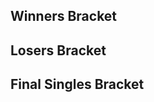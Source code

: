 {{DISPLAYTITLE:Battlegrounds 3: ''Melee'' Singles Bracket}}{{SetGame|melee}}
{{tabs static
|name1=Overview
|link1=Battlegrounds/3/Melee
|name2=Singles Bracket
|link2=Battlegrounds/3/Melee/Singles Bracket
|name3=Doubles Bracket
|link3=Battlegrounds/3/Melee/Doubles Bracket
|This=2
}}
==Winners Bracket==
{{16DEWBracketA
|tourneylink=Battlegrounds/3/Melee
|tourneyname=Battlegrounds 3
|column-width=180
<!-- Ro16 -->
|r1m1p1=HugS |r1m1p1flag=us |r1m1p1score=2
|r1m1p2=Dawn |r1m1p2flag=us |r1m1p2score=0
|r1m1win=1
|r1m1p1char1=samus |r1m1p2char1=fox |r1m1p1stock1=3 |r1m1p2stock1=0 |r1m1win1=1 |r1m1stage1=Battlefield
|r1m1p1char2=samus |r1m1p2char2=fox |r1m1p1stock2=3 |r1m1p2stock2=0 |r1m1win2=1 |r1m1stage2=Battlefield
|r1m1details={{BracketMatchDetails|preview=|lrthread=|interview=|recap=|comment=|live=|vod=https://youtu.be/rI4_cfs3i90}}

|r1m2p1=Aza |r1m2p1flag=mx |r1m2p1score=2
|r1m2p2=Jake13 |r1m2p2flag=us |r1m2p2score=0
|r1m2win=1

|r1m3p1=Mafia |r1m3p1flag=us |r1m3p1score=2
|r1m3p2=hamyojo |r1m3p2flag=us |r1m3p2score=0
|r1m3win=1

|r1m4p1=Mojo |r1m4p1flag=us |r1m4p1score=2
|r1m4p2=Bananas |r1m4p2flag=us |r1m4p2score=0
|r1m4win=1

|r1m5p1=Gravy |r1m5p1flag=us |r1m5p1score=2
|r1m5p2=Boomstick |r1m5p2flag=us |r1m5p2score=0
|r1m5win=1
|r1m5p1char1=cf |r1m5p2char1=falco |r1m5p1stock1=2 |r1m5p2stock1=0 |r1m5win1=1 |r1m5stage1=Dream Land
|r1m5p1char2=cf |r1m5p2char2=falco |r1m5p1stock2=2 |r1m5p2stock2=0 |r1m5win2=1 |r1m5stage2=Pokémon Stadium
|r1m5details={{BracketMatchDetails|preview=|lrthread=|interview=|recap=|comment=|live=|vod=https://youtu.be/MJ-Gu88kKE8}}

|r1m6p1=Anther |r1m6p1flag=us |r1m6p1score=2
|r1m6p2=Armand |r1m6p2flag=us |r1m6p2score=1
|r1m6win=1

|r1m7p1=Redd |r1m7p1flag=us |r1m7p1score=2
|r1m7p2=Pit |r1m7p2flag=us |r1m7p2score=0
|r1m7win=1

|r1m8p1=Valdo |r1m8p1flag=mx |r1m8p1score=1
|r1m8p2=ALP |r1m8p2flag=us |r1m8p2score=2 
|r1m8win=2

<!-- QUARTERFINALS -->
|r2m1p1=HugS |r2m1p1flag=us |r2m1p1score=3
|r2m1p2=Aza |r2m1p2flag=mx |r2m1p2score=2
|r2m1win=1
|r2m1p1char1=samus |r2m1p2char1=sheik |r2m1p1stock1=2 |r2m1p2stock1=0 |r2m1win1=1 |r2m1stage1=Fountain of Dreams
|r2m1p1char2=samus |r2m1p2char2=sheik |r2m1p1stock2=0 |r2m1p2stock2=1 |r2m1win2=2 |r2m1stage2=Yoshi's Story
|r2m1p1char3=samus |r2m1p2char3=sheik |r2m1p1stock3=3 |r2m1p2stock3=0 |r2m1win3=1 |r2m1stage3=Dream Land
|r2m1p1char4=samus |r2m1p2char4=sheik |r2m1p1stock4=0 |r2m1p2stock4=2 |r2m1win4=2 |r2m1stage4=Pokémon Stadium
|r2m1p1char5=samus |r2m1p2char5=sheik |r2m1p1stock5=2 |r2m1p2stock5=0 |r2m1win5=1 |r2m1stage5=Battlefield
|r2m1details={{BracketMatchDetails|preview=|lrthread=|interview=|recap=|comment=|live=|vod=https://youtu.be/o7MWm2PbHO8}}

|r2m2p1=Mafia |r2m2p1flag=us |r2m2p1score=3
|r2m2p2=Mojo |r2m2p2flag=us |r2m2p2score=1
|r2m2win=1
|r2m2p1char1=peach |r2m2p2char1=fox |r2m2p1stock1=0 |r2m2p2stock1=1 |r2m2win1=2 |r2m2stage1=Battlefield
|r2m2p1char2=peach |r2m2p2char2=fox |r2m2p1stock2=1 |r2m2p2stock2=0 |r2m2win2=1 |r2m2stage2=Fountain of Dreams
|r2m2p1char3=peach |r2m2p2char3=fox |r2m2p1stock3=1 |r2m2p2stock3=0 |r2m2win3=1 |r2m2stage3=Pokémon Stadium
|r2m2p1char4=peach |r2m2p2char4=fox |r2m2p1stock4=3 |r2m2p2stock4=0 |r2m2win4=1 |r2m2stage4=Pokémon Stadium
|r2m2details={{BracketMatchDetails|preview=|lrthread=|interview=|recap=|comment=|live=|vod=https://youtu.be/-LtkERLpImk}}

|r2m3p1=Gravy |r2m3p1flag=us |r2m3p1score=3
|r2m3p2=Anther |r2m3p2flag=us |r2m3p2score=2
|r2m3win=1
|r2m3p1char1=cf |r2m3p2char1=pikachu |r2m3p1stock1=1 |r2m3p2stock1=0 |r2m3win1=1 |r2m3stage1=Battlefield
|r2m3p1char2=cf |r2m3p2char2=pikachu |r2m3p1stock2=0 |r2m3p2stock2=2 |r2m3win2=2 |r2m3stage2=Final Destination
|r2m3p1char3=cf |r2m3p2char3=pikachu |r2m3p1stock3=3 |r2m3p2stock3=0 |r2m3win3=1 |r2m3stage3=Yoshi's Story
|r2m3p1char4=cf |r2m3p2char4=pikachu |r2m3p1stock4=0 |r2m3p2stock4=1 |r2m3win4=2 |r2m3stage4=Fountain of Dreams
|r2m3p1char5=cf |r2m3p2char5=pikachu |r2m3p1stock5=1 |r2m3p2stock5=0 |r2m3win5=1 |r2m3stage5=Dream Land
|r2m3details={{BracketMatchDetails|preview=|lrthread=|interview=|recap=|comment=|live=|vod=https://youtu.be/qLQGSBUOntM}}

|r2m4p1=Redd |r2m4p1flag=us |r2m4p1score=3
|r2m4p2=ALP |r2m4p2flag=us |r2m4p2score=1
|r2m4win=1
|r2m4p1char1=fox |r2m4p2char1=fox |r2m4p1stock1=1 |r2m4p2stock1=0 |r2m4win1=1 |r2m4stage1=Dream Land
|r2m4p1char2=fox |r2m4p2char2=fox |r2m4p1stock2=1 |r2m4p2stock2=0 |r2m4win2=1 |r2m4stage2=Battlefield
|r2m4p1char3=fox |r2m4p2char3=fox |r2m4p1stock3=0 |r2m4p2stock3=1 |r2m4win3=2 |r2m4stage3=Battlefield
|r2m4p1char4=fox |r2m4p2char4=fox |r2m4p1stock4=2 |r2m4p2stock4=0 |r2m4win4=1 |r2m4stage4=Final Destination
|r2m4details={{BracketMatchDetails|preview=|lrthread=|interview=|recap=|comment=|live=|vod=https://youtu.be/PdI2W9y8N8o}}

<!-- SEMIFINALS -->
|r3m1p1=HugS |r3m1p1flag=us |r3m1p1score=2
|r3m1p2=Mafia |r3m1p2flag=us |r3m1p2score=3
|r3m1win=2
|r3m1p1char1=samus |r3m1p2char1=peach |r3m1p1stock1=0 |r3m1p2stock1=2 |r3m1win1=2 |r3m1stage1=Battlefield
|r3m1p1char2=samus |r3m1p2char2=peach |r3m1p1stock2=1 |r3m1p2stock2=0 |r3m1win2=1 |r3m1stage2=Yoshi's Story
|r3m1p1char3=samus |r3m1p2char3=peach |r3m1p1stock3=0 |r3m1p2stock3=1 |r3m1win3=2 |r3m1stage3=Final Destination
|r3m1p1char4=samus |r3m1p2char4=peach |r3m1p1stock4=2 |r3m1p2stock4=0 |r3m1win4=1 |r3m1stage4=Fountain of Dreams
|r3m1p1char5=samus |r3m1p2char5=peach |r3m1p1stock5=0 |r3m1p2stock5=1 |r3m1win5=2 |r3m1stage5=Dream Land
|r3m1details={{BracketMatchDetails|preview=|lrthread=|interview=|recap=|comment=|live=|vod=https://youtu.be/SmA0TB_M1eE}}

|r3m2p1=Gravy |r3m2p1flag=us |r3m2p1score=1
|r3m2p2=Redd |r3m2p2flag=us |r3m2p2score=3
|r3m2win=2
|r3m2p1char1=cf |r3m2p2char1=fox |r3m2p1stock1=0 |r3m2p2stock1=2 |r3m2win1=2 |r3m2stage1=Yoshi's Story
|r3m2p1char2=cf |r3m2p2char2=fox |r3m2p1stock2=2 |r3m2p2stock2=0 |r3m2win2=1 |r3m2stage2=Battlefield
|r3m2p1char3=cf |r3m2p2char3=fox |r3m2p1stock3=0 |r3m2p2stock3=4 |r3m2win3=2 |r3m2stage3=Final Destination
|r3m2p1char4=cf |r3m2p2char4=fox |r3m2p1stock4=0 |r3m2p2stock4=2 |r3m2win4=2 |r3m2stage4=Dream Land
|r3m2details={{BracketMatchDetails|preview=|lrthread=|interview=|recap=|comment=|live=|vod=https://youtu.be/DPV619sCLrc}}
}}

==Losers Bracket==
{{48DELBracketSmwA
|tourneylink=Battlegrounds/3/Melee
|tourneyname=Battlegrounds 3
|l1placement=33-48
|l2placement=25-32
|l3placement=17-24
|l4placement=13-16
|l5placement=9-12
|l6placement=7-8
|l7placement=5-6
|column-width=150

|l1m1p1=Mouf |l1m1p1flag=us |l1m1p1score=2 |l1m1win=1
|l1m1p2=Trap |l1m1p2flag=us |l1m1p2score=0
|l1m2p1=Jeff Foxworthy |l1m2p1flag=us |l1m2p1score=2 |l1m2win=1
|l1m2p2=didact |l1m2p2flag=us |l1m2p2score=1
|l1m3p1=Boamba |l1m3p1flag=us |l1m3p1score=2 |l1m3win=1
|l1m3p2=SpaceAnimalz.com |l1m3p2flag=us |l1m3p2score=0
|l1m4p1=Snowy |l1m4p1flag=us |l1m4p1score=2 |l1m4win=1
|l1m4p2=cFoy |l1m4p2flag=us |l1m4p2score=0
|l1m5p1=JF |l1m5p1flag=us |l1m5p1score=2 |l1m5win=1
|l1m5p2=Truth |l1m5p2flag=us |l1m5p2score=0
|l1m6p1=Jaywalker |l1m6p1flag=us |l1m6p1score=2 |l1m6win=
|l1m6p2=ViCtOr Iz AzN |l1m6p2flag=us |l1m6p2score=0
|l1m7p1=Noc |l1m7p1flag=us |l1m7p1score=2 |l1m7win=1
|l1m7p2=Blues Clues |l1m7p2flag=us |l1m7p2score=0
|l1m8p1=bobby big ballz |l1m8p1flag=us |l1m8p1score=2 |l1m8win=1
|l1m8p2=52pickup |l1m8p2flag=us |l1m8p2score=0
|l1m9p1=GlibbyGlobby |l1m9p1flag=us |l1m9p1score=0 |l1m9win=2
|l1m9p2=Anytime99 |l1m9p2flag=us |l1m9p2score=2
|l1m10p1=Tapsody |l1m10p1flag=us |l1m10p1score=1 |l1m10win=2
|l1m10p2=Kamikaze |l1m10p2flag=us |l1m10p2score=2
|l1m11p1=Mijo! |l1m11p1flag=us |l1m11p1score=0 |l1m11win=2
|l1m11p2=Just Tyler |l1m11p2flag=us |l1m11p2score=2
|l1m12p1=BestFriendJohn |l1m12p1flag=us |l1m12p1score=2 |l1m12win=1
|l1m12p2=minymidge |l1m12p2flag=us |l1m12p2score=0
|l1m13p1=Tuesday |l1m13p1flag=us |l1m13p1score=2 |l1m13win=1
|l1m13p2=C-Bass |l1m13p2flag=us |l1m13p2score=0
|l1m14p1=Rael |l1m14p1flag=mx |l1m14p1score=2 |l1m14win=1
|l1m14p2=Rick |l1m14p2flag=us |l1m14p2score=1
|l1m15p1=WaterlessFishie |l1m15p1flag=us |l1m15p1score=0 |l1m15win=2
|l1m15p2=Strawhat |l1m15p2flag=us |l1m15p2score=2
|l1m16p1=Cuno |l1m16p1flag=us |l1m16p1score={{win}} |l1m16win=1
|l1m16p2=Alex |l1m16p2flag=us |l1m16p2score=DQ

|l2m1p1=Mouf |l2m1p1flag=us |l2m1p1score=2 |l2m1win=1
|l2m1p2=Jeff Foxworthy |l2m1p2flag=us |l2m1p2score=0
|l2m2p1=Boamba |l2m2p1flag=us |l2m2p1score=0 |l2m2win=2
|l2m2p2=Snowy |l2m2p2flag=us |l2m2p2score=2
|l2m3p1=JF |l2m3p1flag=us |l2m3p1score=2 |l2m3win=1
|l2m3p2=Jaywalker |l2m3p2flag=us |l2m3p2score=1
|l2m4p1=Blues Clues |l2m4p1flag=us |l2m4p1score=2 |l2m4win=1
|l2m4p2=bobby big ballz |l2m4p2flag=us |l2m4p2score=0
|l2m5p1=Anytime99 |l2m5p1flag=us |l2m5p1score=2 |l2m5win=1
|l2m5p2=Kamikaze |l2m5p2flag=us |l2m5p2score=0
|l2m6p1=Just Tyler |l2m6p1flag=us |l2m6p1score=0 |l2m6win=2
|l2m6p2=BestFriendJohn |l2m6p2flag=us |l2m6p2score=2
|l2m7p1=Tuesday |l2m7p1flag=us |l2m7p1score=0 |l2m7win=2
|l2m7p2=Rael |l2m7p2flag=mx |l2m7p2score=2
|l2m8p1=Strawhat |l2m8p1flag=us |l2m8p1score=2 |l2m8win=1
|l2m8p2=Cuno |l2m8p2flag=us |l2m8p2score=1
 
|l3m1p1=Bananas |l3m1p1flag=us |l3m1p1score=2 |l3m1win=1
|l3m1p2=Mouf |l3m1p2flag=us |l3m1p2score=0
|l3m2p1=hamyojo |l3m2p1flag=us |l3m2p1score=2 |l3m2win=1
|l3m2p2=Snowy |l3m2p2flag=us |l3m2p2score=1
|l3m3p1=Jake13 |l3m3p1flag=us |l3m3p1score=2 |l3m3win=1
|l3m3p2=JF |l3m3p2flag=us |l3m3p2score=0
|l3m4p1=Dawn |l3m4p1flag=us |l3m4p1score=0 |l3m4win=2
|l3m4p2=Blues Clues |l3m4p2flag=us |l3m4p2score=2
|l3m5p1=Valdo |l3m5p1flag=mx |l3m5p1score=2 |l3m5win=1
|l3m5p2=Anytime99 |l3m5p2flag=us |l3m5p2score=0
|l3m6p1=Pit |l3m6p1flag=us |l3m6p1score=2 |l3m6win=1
|l3m6p2=BestFriendJohn |l3m6p2flag=us |l3m6p2score=0
|l3m7p1=Armand |l3m7p1flag=us |l3m7p1score=0 |l3m7win=2
|l3m7p2=Rael |l3m7p2flag=mx |l3m7p2score=2
|l3m8p1=Boomstick |l3m8p1flag=us |l3m8p1score=1 |l3m8win=2
|l3m8p2=Strawhat |l3m8p2flag=us |l3m8p2score=2

|l4m1p1=Bananas |l4m1p1flag=us |l4m1p1score=2 |l4m1win=1
|l4m1p2=hamyojo |l4m1p2flag=us |l4m1p2score=0
|l4m2p1=Jake13 |l4m2p1flag=us |l4m2p1score=2 |l4m2win=1
|l4m2p2=Blues Clues |l4m2p2flag=us |l4m2p2score=0
|l4m3p1=Valdo |l4m3p1flag=mx |l4m3p1score=2 |l4m3win=1
|l4m3p2=Pit |l4m3p2flag=us |l4m3p2score=0
|l4m4p1=Rael |l4m4p1flag=mx |l4m4p1score=2 |l4m4win=1
|l4m4p2=Strawhat |l4m4p2flag=us |l4m4p2score=0

|l5m1p1=Anther |l5m1p1flag=us |l5m1p1score=1 |l5m1win=2
|l5m1p2=Bananas |l5m1p2flag=us |l5m1p2score=3
|l5m2p1=ALP |l5m2p1flag=us |l5m2p1score=0 |l5m2win=2
|l5m2p2=Jake13 |l5m2p2flag=us |l5m2p2score=3
|l5m3p1=Aza |l5m3p1flag=mx |l5m3p1score=1 |l5m3win=2
|l5m3p2=Valdo |l5m3p2flag=mx |l5m3p2score=3
|l5m4p1=Mojo |l5m4p1flag=us |l5m4p1score=1 |l5m4win=2
|l5m4p2=Rael |l5m4p2flag=mx |l5m4p2score=3

|l6m1p1=Bananas |l6m1p1flag=us |l6m1p1score=3 |l6m1win=1
|l6m1p2=Jake13 |l6m1p2flag=us |l6m1p2score=0
|l6m1p1char1=ic |l6m1p2char1=fox |l6m1p1stock1=2 |l6m1p2stock1=0 |l6m1win1=1 |l6m1stage1=Battlefield
|l6m1p1char2=ic |l6m1p2char2=peach |l6m1p1stock2=2 |l6m1p2stock2=0 |l6m1win2=1 |l6m1stage2=Dream Land
|l6m1p1char3=ic |l6m1p2char3=fox |l6m1p1stock3=2 |l6m1p2stock3=0 |l6m1win3=1 |l6m1stage3=Dream Land
|l6m1details={{BracketMatchDetails|preview=|lrthread=|interview=|recap=|comment=|live=|vod=https://youtu.be/m0N9R-k2UyE}}

|l6m2p1=Valdo |l6m2p1flag=mx |l6m2p1score=3 |l6m2win=1
|l6m2p2=Rael |l6m2p2flag=mx |l6m2p2score=0
|l6m2p1char1=fox |l6m2p2char1=falco |l6m2p1stock1=1 |l6m2p2stock1=0 |l6m2win1=1 |l6m2stage1=Dream Land
|l6m2p1char2=fox |l6m2p2char2=falco |l6m2p1stock2=3 |l6m2p2stock2=0 |l6m2win2=1 |l6m2stage2=Pokémon Stadium
|l6m2p1char3=fox |l6m2p2char3=falco |l6m2p1stock3=2 |l6m2p2stock3=0 |l6m2win3=1 |l6m2stage3=Battlefield
|l6m2details={{BracketMatchDetails|preview=|lrthread=|interview=|recap=|comment=|live=|vod=https://youtu.be/-6JG-CMts7Q}}

|l7m1p1=HugS |l7m1p1flag=us |l7m1p1score=3 |l7m1win=1
|l7m1p2=Bananas |l7m1p2flag=us |l7m1p2score=0

|l7m2p1=Gravy |l7m2p1flag=us |l7m2p1score=3 |l7m2win=1
|l7m2p2=Valdo |l7m2p2flag=mx |l7m2p2score=1
|l7m2p1char1=cf |l7m2p2char1=fox |l7m2p1stock1=1 |l7m2p2stock1=0 |l7m2win1=1 |l7m2stage1=Yoshi's Story
|l7m2p1char2=cf |l7m2p2char2=fox |l7m2p1stock2=0 |l7m2p2stock2=1 |l7m2win2=2 |l7m2stage2=Pokémon Stadium
|l7m2p1char3=cf |l7m2p2char3=fox |l7m2p1stock3=2 |l7m2p2stock3=0 |l7m2win3=1 |l7m2stage3=Battlefield
|l7m2p1char4=cf |l7m2p2char4=fox |l7m2p1stock4=2 |l7m2p2stock4=0 |l7m2win4=1 |l7m2stage4=Final Destination
|l7m2details={{BracketMatchDetails|preview=|lrthread=|interview=|recap=|comment=|live=|vod=https://youtu.be/XxSeb7XSVxA}}
}}
<onlyinclude>
==Final Singles Bracket==
{{DEFinalSmwBracket
|tourneylink=Battlegrounds/3/Melee
|tourneyname=Battlegrounds 3
|l1placement=4
|r2placement=3
|r3loserplacement=2
|r3winnerplacement=1
|column-width-finals=210
|export_score=true

<!-- FROM WINNERS -->
|r1m1p1=Mafia |r1m1p1flag=us |r1m1p1score=3
|r1m1p2=Redd |r1m1p2flag=us |r1m1p2score=0
|r1m1win=1
|r1m1p1char1=peach |r1m1p1stock1=1 |r1m1p2char1=fox |r1m1p2stock1=0 |r1m1win1=1 |r1m1stage1=Battlefield
|r1m1p1char2=peach |r1m1p1stock2=2 |r1m1p2char2=fox |r1m1p2stock2=0 |r1m1win2=1 |r1m1stage2=Pokémon Stadium
|r1m1p1char3=peach |r1m1p1stock3=2 |r1m1p2char3=fox |r1m1p2stock3=0 |r1m1win3=1 |r1m1stage3=Battlefield
|r1m1date=November 19, 2016
|r1m1finished=
|r1m1details={{BracketMatchDetails
|vod=https://youtu.be/qtFXT9IeRSw
|preview= 
|lrthread=
|interview=
|recap=
|comment=
|live=
}}

<!-- FROM LOSERS -->
|l1m1p1=HugS |l1m1p1flag=us |l1m1p1score=3
|l1m1p2=Gravy |l1m1p2flag=us |l1m1p2score=0
|l1m1win=1
|l1m1p1char1=samus |l1m1p1stock1=1 |l1m1p2char1=cf |l1m1p2stock1=0 |l1m1win1=1 |l1m1stage1=Final Destination
|l1m1p1char2=samus |l1m1p1stock2=1 |l1m1p2char2=cf |l1m1p2stock2=0 |l1m1win2=1 |l1m1stage2=Battlefield
|l1m1p1char3=samus |l1m1p1stock3=1 |l1m1p2char3=cf |l1m1p2stock3=0 |l1m1win3=1 |l1m1stage3=Battlefield
|l1m1date=November 19, 2016
|l1m1finished=
|l1m1details={{BracketMatchDetails
|vod=https://youtu.be/Ot8o16NLZVA
|preview= 
|lrthread=
|interview=
|recap=
|comment=
|live=
}}

<!-- LOSERS FINALS -->
|r2m1p1=Redd |r2m1p1flag=us |r2m1p1score=0
|r2m1p2=HugS |r2m1p2flag=us |r2m1p2score=3
|r2m1win=2
|r2m1p1char1=fox |r2m1p1stock1=0 |r2m1p2char1=samus |r2m1p2stock1=2 |r2m1win1=2 |r2m1stage1=Battlefield
|r2m1p1char2=fox |r2m1p1stock2=0 |r2m1p2char2=samus |r2m1p2stock2=2 |r2m1win2=2 |r2m1stage2=Pokémon Stadium
|r2m1p1char3=cf |r2m1p1stock3=0 |r2m1p2char3=samus |r2m1p2stock3=1 |r2m1win3=2 |r2m1stage3=Pokémon Stadium
|r2m1date=November 19, 2016
|r2m1finished=
|r2m1details={{BracketMatchDetails
|vod=https://youtu.be/gpJViDdpWTE
|preview= 
|lrthread=
|interview=
|recap=
|comment=Stream went out during game 2
|live=
}}

<!-- GRAND FINALS -->
|r3m1p1=Mafia |r3m1p1flag=us |r3m1p1score=0 |r3m2p1score=1
|r3m1p2=HugS |r3m1p2flag=us |r3m1p2score=3 |r3m2p2score=3
|r3m1win=2
|r3m1p1char1=peach |r3m1p1stock1=0 |r3m1p2char1=samus |r3m1p2stock1=2 |r3m1win1=2 |r3m1stage1=Battlefield
|r3m1p1char2=peach |r3m1p1stock2=0 |r3m1p2char2=samus |r3m1p2stock2=1 |r3m1win2=2 |r3m1stage2=Final Destination
|r3m1p1char3=peach |r3m1p1stock3=0 |r3m1p2char3=samus |r3m1p2stock3=2 |r3m1win3=2 |r3m1stage3=Fountain of Dreams

|r3m2p1char1=peach |r3m2p1stock1=0 |r3m2p2char1=samus |r3m2p2stock1=1 |r3m2win1=2 |r3m2stage1=Battlefield
|r3m2p1char2=peach |r3m2p1stock2=0 |r3m2p2char2=samus |r3m2p2stock2=2 |r3m2win2=2 |r3m2stage2=Dream Land
|r3m2p1char3=peach |r3m2p1stock3=1 |r3m2p2char3=samus |r3m2p2stock3=0 |r3m2win3=1 |r3m2stage3=Battlefield
|r3m2p1char4=peach |r3m2p1stock4=0 |r3m2p2char4=samus |r3m2p2stock4=1 |r3m2win4=2 |r3m2stage4=Yoshi's Story
|r3m1date=November 19, 2016
|r3m1finished=
|r3m1details={{BracketMatchDetails
|vod=https://youtu.be/4g-0zDm_zP0
|preview= 
|lrthread=
|interview=
|recap=
|comment=
|live=
}}
}}
</onlyinclude>
